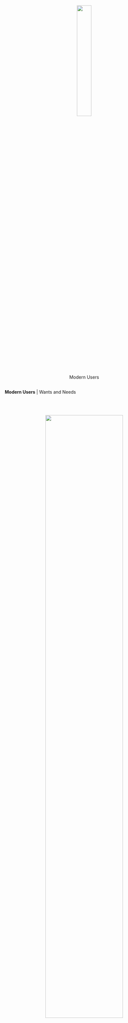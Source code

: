 <!-- Modern Userds Section Slide -->

#  {#modern-users .background-title}

<center>![](images/users_slide.png){width="30%" fig-alt="Icon showing a person."} <br> [Modern Users]{.section-header}</center>

##  {#modern-wants data-menu-title="Wants and Needs"}

[**Modern Users** \| Wants and Needs]{.slide-header}

<br><br>
<center>
<br> ![](images/gen_z.jpg){fig-alt="A comic of people discussing how to appeal to gen-z. For full description, click on the link that reads, show description." width="70%"}
</center>

:::{.absolute left=1100px top=130px}
[<a href="comic.html">Show Description</a>]{.footnote}
:::


##  {#modern-principals data-menu-title="Guiding Principals"}

[**Modern Users** \| Guiding Principals]{.slide-header}

<br> <br>

<center>

::: r-stack
<div>

![](images/bad_clutter.png){width="60%" fig-alt="An Illustration of a very cluttered and chaotic-feeling dashboard."}

</div>

::: {.fragment .fade-in}
![](images/no_clutter.png){width="60%" fig-alt="An image of a minimal, clean, and organized-looking dashboard with only two graphs and hidden text."}
:::
:::

</center>

::: {.fragment .fade-in}
![](images/gp_clutter.png){fig-alt="minimize visual clutter" .absolute width="25%" left="1000px" top="245px"}
:::

::: {.fragment .fade-in}
![](images/gp_interpretation.png){fig-alt="offer interpretation" .absolute width="25%" left="1000px" top="350px"}
:::

::: {.fragment .fade-in}
![](images/gp_charts.png){fig-alt="few charts per page" .absolute width="25%" left="1000px" top="480px"}
:::

::: {.fragment .fade-in}
![](images/gp_fun.png){fig-alt="make it fun" .absolute width="25%" left="-30px" top="238px"}
:::

::: {.fragment .fade-in}
![](images/gp_hide.png){fig-alt="hide extra text" .absolute width="25%" left="-30px" top="480px"}
:::

::: {.fragment .fade-in}
![](images/gp_accessible.png){fig-alt="make it accessible" .absolute width="25%" left="485px" top="565px"}
:::

##  {#modern-accessibility-1 data-menu-title="Accessibility"}

[**Modern Users** \| Accessibility with Adobe Color]{.slide-header}

<br> <br>

<center>

::: r-stack
::: {.fragment .fade-out fragment-index="2"}
![](images/wheel.png){fig-alt="image of a color wheel with five colors indicated" width="20%"}
:::

::: {.fragment fragment-index="3"}
![](images/checker.png){fig-alt="image with a green checkmark next to text, which reads, No conflicts found, swatches are color blind safe." width="60%"}
:::
:::

<div>

![](images/palette.png){fig-alt="image of five colors used in the shiny app, green, orange, yellow, light blue, and dark blue." width="60%"}

</div>

::: {.fragment fragment-index="1"}
<br> ![](images/color_blindness.png){fig-alt="image of how the color palette looks for individuals with various forms of color blindness." width="60%"}
:::

</center>

##  {#modern-accessibility data-menu-title="Accessibility"}

[**Modern Users** \| Accessibility with CCA]{.slide-header}

<br> <br> {{< video videos/accessibility.mp4 height="600px" >}}
